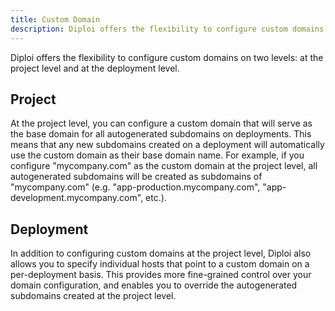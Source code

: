 ```yaml
---
title: Custom Domain
description: Diploi offers the flexibility to configure custom domains on two levels.
---
```


Diploi offers the flexibility to configure custom domains on two levels: at the project level and at the deployment level.

## Project

At the project level, you can configure a custom domain that will serve as the base domain for all autogenerated subdomains on deployments.
This means that any new subdomains created on a deployment will automatically use the custom domain as their base domain name.
For example, if you configure "mycompany.com" as the custom domain at the project level,
all autogenerated subdomains will be created as subdomains of "mycompany.com" (e.g. "app-production.mycompany.com", "app-development.mycompany.com", etc.).

## Deployment

In addition to configuring custom domains at the project level,
Diploi also allows you to specify individual hosts that point to a custom domain on a per-deployment basis.
This provides more fine-grained control over your domain configuration,
and enables you to override the autogenerated subdomains created at the project level.
